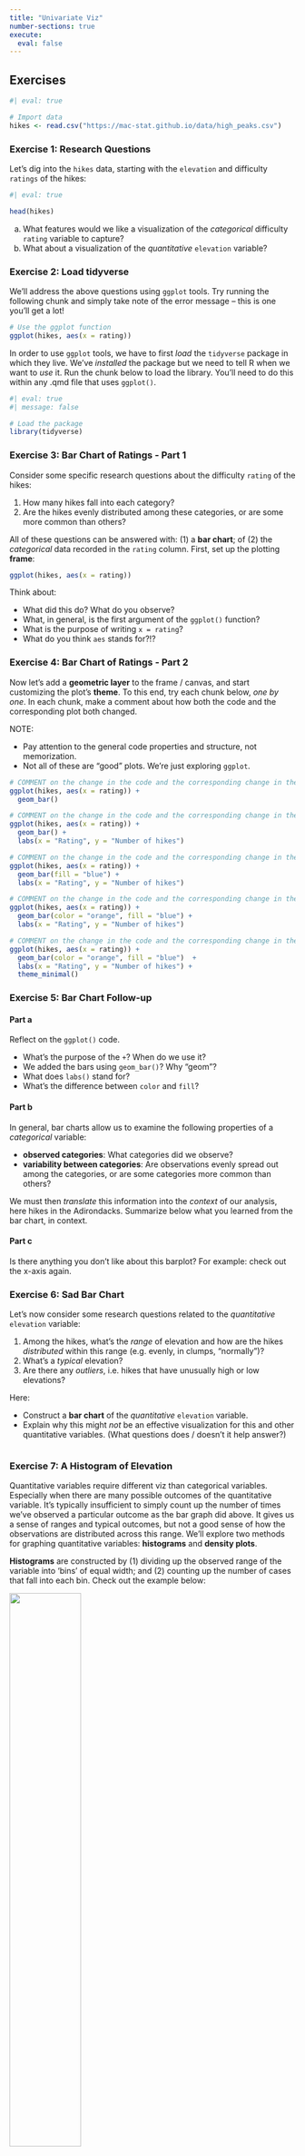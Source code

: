 ```yaml
---
title: "Univariate Viz"
number-sections: true
execute: 
  eval: false
---
```





## Exercises



```r
#| eval: true

# Import data
hikes <- read.csv("https://mac-stat.github.io/data/high_peaks.csv")
```


### Exercise 1: Research Questions {.unnumbered}

Let's dig into the `hikes` data, starting with the `elevation` and difficulty `ratings` of the hikes:

```r
#| eval: true

head(hikes)
```

a.  What features would we like a visualization of the *categorical* difficulty `rating` variable to capture?
b.  What about a visualization of the *quantitative* `elevation` variable?



### Exercise 2: Load tidyverse {.unnumbered}

We'll address the above questions using `ggplot` tools. Try running the following chunk and simply take note of the error message -- this is one you'll get a lot!

```r
# Use the ggplot function
ggplot(hikes, aes(x = rating))
```

In order to use `ggplot` tools, we have to first *load* the `tidyverse` package in which they live. We've *installed* the package but we need to tell R when we want to *use* it. Run the chunk below to load the library. You'll need to do this within any .qmd file that uses `ggplot()`.

```r
#| eval: true
#| message: false

# Load the package
library(tidyverse)
```



### Exercise 3: Bar Chart of Ratings - Part 1 {.unnumbered}

Consider some specific research questions about the difficulty `rating` of the hikes:

1. How many hikes fall into each category?
2. Are the hikes evenly distributed among these categories, or are some more common than others?

All of these questions can be answered with: (1) a **bar chart**; of (2) the *categorical* data recorded in the `rating` column. First, set up the plotting **frame**:

```r
ggplot(hikes, aes(x = rating))
```

Think about:

-   What did this do? What do you observe?
-   What, in general, is the first argument of the `ggplot()` function?
-   What is the purpose of writing `x = rating`?
-   What do you think `aes` stands for?!?


### Exercise 4: Bar Chart of Ratings - Part 2 {.unnumbered}

Now let's add a **geometric layer** to the frame / canvas, and start customizing the plot's **theme**. To this end, try each chunk below, *one by one*. In each chunk, make a comment about how both the code and the corresponding plot both changed.

NOTE:

-   Pay attention to the general code properties and structure, not memorization.
-   Not all of these are "good" plots. We're just exploring `ggplot`.

```r
# COMMENT on the change in the code and the corresponding change in the plot
ggplot(hikes, aes(x = rating)) +
  geom_bar()
```

```r
# COMMENT on the change in the code and the corresponding change in the plot
ggplot(hikes, aes(x = rating)) +
  geom_bar() +
  labs(x = "Rating", y = "Number of hikes")
```

```r
# COMMENT on the change in the code and the corresponding change in the plot
ggplot(hikes, aes(x = rating)) +
  geom_bar(fill = "blue") +
  labs(x = "Rating", y = "Number of hikes")
```

```r
# COMMENT on the change in the code and the corresponding change in the plot
ggplot(hikes, aes(x = rating)) +
  geom_bar(color = "orange", fill = "blue") +
  labs(x = "Rating", y = "Number of hikes")
```

```r
# COMMENT on the change in the code and the corresponding change in the plot
ggplot(hikes, aes(x = rating)) +
  geom_bar(color = "orange", fill = "blue")  +
  labs(x = "Rating", y = "Number of hikes") +
  theme_minimal()
```



### Exercise 5: Bar Chart Follow-up {.unnumbered}

#### Part a {.unnumbered}

Reflect on the `ggplot()` code.

-   What's the purpose of the `+`? When do we use it?
-   We added the bars using `geom_bar()`? Why "geom"?
-   What does `labs()` stand for?
-   What's the difference between `color` and `fill`?

#### Part b {.unnumbered}

In general, bar charts allow us to examine the following properties of a *categorical* variable:

-   **observed categories**: What categories did we observe?
-   **variability between categories**: Are observations evenly spread out among the categories, or are some categories more common than others?

We must then *translate* this information into the *context* of our analysis, here hikes in the Adirondacks. Summarize below what you learned from the bar chart, in context.

#### Part c {.unnumbered}

Is there anything you don't like about this barplot? For example: check out the x-axis again.



### Exercise 6: Sad Bar Chart {.unnumbered}

Let's now consider some research questions related to the *quantitative* `elevation` variable:

1. Among the hikes, what's the *range* of elevation and how are the hikes *distributed* within this range (e.g. evenly, in clumps, "normally")?
2. What's a *typical* elevation?
3. Are there any *outliers*, i.e. hikes that have unusually high or low elevations?

Here:

-   Construct a **bar chart** of the *quantitative* `elevation` variable.
-   Explain why this might *not* be an effective visualization for this and other quantitative variables. (What questions does / doesn't it help answer?)

```r
```



### Exercise 7: A Histogram of Elevation {.unnumbered}

Quantitative variables require different viz than categorical variables. Especially when there are many possible outcomes of the quantitative variable. It's typically insufficient to simply count up the number of times we've observed a particular outcome as the bar graph did above. It gives us a sense of ranges and typical outcomes, but not a good sense of how the observations are distributed across this range. We'll explore two methods for graphing quantitative variables: **histograms** and **density plots**.

**Histograms** are constructed by (1) dividing up the observed range of the variable into 'bins' of equal width; and (2) counting up the number of cases that fall into each bin. Check out the example below:

![](https://mac-stat.github.io/images/112/histogram_demo.png){width="50%"}

#### Part a {.unnumbered}

Let's dig into some details.

-   How many hikes have an elevation between 4500 and 4700 feet?
-   How many total hikes have an elevation of at least 5100 feet?

#### Part b {.unnumbered}

Now the bigger picture. In general, histograms allow us to examine the following properties of a *quantitative* variable:

-   **typical outcome:** Where’s the center of the data points? What's typical?
-   **variability & range:** How spread out are the outcomes? What are the max and min outcomes?
-   **shape:** How are values distributed along the observed range? Is the distribution symmetric, right-skewed, left-skewed, bi-modal, or uniform (flat)?
-   **outliers:** Are there any outliers, i.e. outcomes that are unusually large/small?

We must then *translate* this information into the *context* of our analysis, here hikes in the Adirondacks. Addressing each of the features in the above list, summarize below what you learned from the histogram, in context.



### Exercise 8: Building Histograms - Part 1 {.unnumbered}

2-MINUTE CHALLENGE: Thinking of the bar chart code, try to *intuit* what line you can tack on to the below frame of `elevation` to add a histogram layer. Don't forget a `+`. If it doesn't come to you within 2 minutes, *no problem* -- all will be revealed in the next exercise.

```r
ggplot(hikes, aes(x = elevation))
```


### Exercise 9: Building Histograms - Part 2 {.unnumbered}

Let's build some histograms. Try each chunk below, *one by one*. In each chunk, make a comment about how both the code and the corresponding plot both changed.

```r
# COMMENT on the change in the code and the corresponding change in the plot
ggplot(hikes, aes(x = elevation)) +
  geom_histogram()
```

```r
# COMMENT on the change in the code and the corresponding change in the plot
ggplot(hikes, aes(x = elevation)) +
  geom_histogram(color = "white") 
```

```r
# COMMENT on the change in the code and the corresponding change in the plot
ggplot(hikes, aes(x = elevation)) +
  geom_histogram(color = "white", fill = "blue") 
```

```r
# COMMENT on the change in the code and the corresponding change in the plot
ggplot(hikes, aes(x = elevation)) +
  geom_histogram(color = "white") +
  labs(x = "Elevation (feet)", y = "Number of hikes")
```

```r
# COMMENT on the change in the code and the corresponding change in the plot
ggplot(hikes, aes(x = elevation)) +
  geom_histogram(color = "white", binwidth = 1000) +
  labs(x = "Elevation (feet)", y = "Number of hikes")
```

```r
# COMMENT on the change in the code and the corresponding change in the plot
ggplot(hikes, aes(x = elevation)) +
  geom_histogram(color = "white", binwidth = 5) +
  labs(x = "Elevation (feet)", y = "Number of hikes")
```

```r
# COMMENT on the change in the code and the corresponding change in the plot
ggplot(hikes, aes(x = elevation)) +
  geom_histogram(color = "white", binwidth = 200) +
  labs(x = "Elevation (feet)", y = "Number of hikes")
```


### Exercise 10: Histogram Follow-up {.unnumbered}

-   What function added the histogram layer / geometry?
-   What's the difference between `color` and `fill`?
-   Why does adding `color = "white"` improve the visualization?
-   What did `binwidth` do?
-   Why does the histogram become ineffective if the `binwidth` is too big (e.g. 1000 feet)?
-   Why does the histogram become ineffective if the `binwidth` is too small (e.g. 5 feet)?


### Exercise 11: Density Plots {.unnumbered}

**Density plots** are essentially smooth versions of the histogram. Instead of sorting observations into discrete bins, the "density" of observations is calculated across the entire range of outcomes. The greater the number of observations, the greater the density! The density is then scaled so that the area under the density curve **always equals 1** and the area under any fraction of the curve represents the fraction of cases that lie in that range.

Check out a density plot of elevation. Notice that the y-axis (density) has no contextual interpretation -- it's a relative measure. The *higher* the density, the more *common* are elevations in that range.

```r
ggplot(hikes, aes(x = elevation)) +
  geom_density()
```

**Questions**

-   INTUITION CHECK: Before tweaking the code and thinking back to `geom_bar()` and `geom_histogram()`, how do you *anticipate* the following code will change the plot?

    -   `geom_density(color = "blue")`
    -   `geom_density(fill = "orange")`

-   TRY IT! Test out those lines in the chunk below. Was your intuition correct?

```r
```

-   Examine the density plot. How does it compare to the histogram? What does it tell you about the *typical* elevation, *variability / range* in elevations, and *shape* of the distribution of *elevations* within this range?



### Exercise 12: Density Plots vs Histograms {.unnumbered}

The histogram and density plot both allow us to visualize the behavior of a quantitative variable: typical outcome, variability / range, shape, and outliers. What are the pros/cons of each? What do you like/not like about each?


### Exercise 13: Code = communication {.unnumbered}

We *obviously* won't be done until we talk about communication. All code above has a similar *general* structure (where the details can change):

```r
#| eval: false

ggplot(___, aes(x = ___)) + 
  geom___(color = "___", fill = "___") + 
  labs(x = "___", y = "___")
```

-   Though not *necessary* to the code working, it's common, good practice to *indent* or *tab* the lines of code after the first line (counterexample below). Why?

```r
# YUCK
ggplot(hikes, aes(x = elevation)) +
geom_histogram(color = "white", binwidth = 200) +
labs(x = "Elevation (feet)", y = "Number of hikes")
```

-   Though not *necessary* to the code working, it's common, good practice to put a *line break* after each `+` (counterexample below). Why?

```r
# YUCK 
ggplot(hikes, aes(x = elevation)) + geom_histogram(color = "white", binwidth = 200) + labs(x = "Elevation (feet)", y = "Number of hikes")
```


### Exercise 14: Practice {.unnumbered}

#### Part a {.unnumbered}

Practice your viz skills to learn about some of the variables in one of the following datasets from the previous class:

```r
# Data on students in this class
survey <- read.csv("https://hash-mac.github.io/stat112site-s25/data/survey.csv")

# World Cup data
world_cup <- read.csv("https://raw.githubusercontent.com/rfordatascience/tidytuesday/master/data/2022/2022-11-29/worldcups.csv")
```

#### Part b {.unnumbered}

Check out the [RStudio Data Visualization cheat sheet](https://raw.githubusercontent.com/rstudio/cheatsheets/main/data-visualization.pdf) to learn more features of `ggplot`.

::: {.callout-warning title="Check → Commit → Push"}
When done, don't forgot to click **Render Book** and check the resulting HTML files. If happy, jump to GitHub Desktop and commit the changes with the message **Finish uni viz** and push to GitHub.  Wait few seconds, then visit your portfolio website and make sure the changes are there.
:::

## Solutions

<details>

<summary>Click for Solutions</summary>

### Exercise 1: Research Questions {.unnumbered}

a.  For example: how many hikes are there in each category? are any categories more common than others?
b.  For example: What's a typical elevation? What's the range in elevations?



### Exercise 3: Bar Chart of Ratings - Part 1 {.unnumbered}

```r
#| eval: true

ggplot(hikes, aes(x = rating))
```

-   just a blank canvas
-   name of the dataset
-   indicate which variable to plot on x-axis
-   `aes`thetics



### Exercise 4: Bar Chart of Ratings - Part 2 {.unnumbered}

```r
#| eval: true

# Add a bar plot LAYER
ggplot(hikes, aes(x = rating)) +
  geom_bar()

# Add meaningful axis labels
ggplot(hikes, aes(x = rating)) +
  geom_bar() +
  labs(x = "Rating", y = "Number of hikes")

# FILL the bars with blue
ggplot(hikes, aes(x = rating)) +
  geom_bar(fill = "blue") +
  labs(x = "Rating", y = "Number of hikes")

# COLOR the outline of the bars in orange
ggplot(hikes, aes(x = rating)) +
  geom_bar(color = "orange", fill = "blue") +
  labs(x = "Rating", y = "Number of hikes")

# Change the theme to a white background
ggplot(hikes, aes(x = rating)) +
  geom_bar(color = "orange", fill = "blue")  +
  labs(x = "Rating", y = "Number of hikes") + 
  theme_minimal()
```


### Exercise 5: Bar Chart Follow-up {.unnumbered}

#### Part a {.unnumbered}

-   To indicate we're still adding layers to / modifying our plot.
-   Bars are the `geom`etric elements we're adding in this layer.
-   labels
-   `fill` fills in the bars. `color` outlines the bars.

#### Part b {.unnumbered}

Most hikes are moderate, the fewest number are difficult.

#### Part c {.unnumbered}

I don't like that the categories are alphabetical, not in order of difficulty level.



### Exercise 6: Sad Bar Chart {.unnumbered}

There are too many different outcomes of elevation.

```r
#| eval: true

ggplot(hikes, aes(x = elevation)) + 
  geom_bar()
```



### Exercise 7: A Histogram of Elevation {.unnumbered}

#### Part a {.unnumbered}

-   6
-   1 + 1 = 2

#### Part b {.unnumbered}

Elevations range from roughly 3700 to 5500 feet. Elevations vary from hike to hike relatively *normally* (with a bell shape) around a typical elevation of roughly 4500 feet.



### Exercise 9: Building Histograms - Part 2 {.unnumbered}

```r
#| eval: true

# Add a histogram layer
ggplot(hikes, aes(x = elevation)) +
  geom_histogram()

# Outline the bars in white
ggplot(hikes, aes(x = elevation)) +
  geom_histogram(color = "white") 

# Fill the bars in blue
ggplot(hikes, aes(x = elevation)) +
  geom_histogram(color = "white", fill = "blue") 

# Add axis labels
ggplot(hikes, aes(x = elevation)) +
  geom_histogram(color = "white") +
  labs(x = "Elevation (feet)", y = "Number of hikes")

# Change the width of the bins to 1000 feet
ggplot(hikes, aes(x = elevation)) +
  geom_histogram(color = "white", binwidth = 1000) +
  labs(x = "Elevation (feet)", y = "Number of hikes")

# Change the width of the bins to 5 feet
ggplot(hikes, aes(x = elevation)) +
  geom_histogram(color = "white", binwidth = 5) +
  labs(x = "Elevation (feet)", y = "Number of hikes")

# Change the width of the bins to 200 feet
ggplot(hikes, aes(x = elevation)) +
  geom_histogram(color = "white", binwidth = 200) +
  labs(x = "Elevation (feet)", y = "Number of hikes")
```


### Exercise 10: Histogram Follow-up {.unnumbered}

-   `geom_histogram()`
-   `color` outlined the bars and `fill` filled them
-   easier to distinguish between the bars
-   changed the bin width
-   we lump too many hikes together and lose track of the nuances
-   we don't lump enough hikes together and lose track of the bigger picture trends


### Exercise 11: Density plots {.unnumbered}

```r
#| eval: true

ggplot(hikes, aes(x = elevation)) +
 geom_density(color = "blue", fill = "orange")
```


### Exercise 13: Code = Communication {.unnumbered}

-   Clarifies that the subsequent lines are a continuation of the first. That is, we're not done with the plot yet. These lines are all part of the same idea.
-   This is like a run-on sentence. It's tough to track the distinct steps that go into building the plot.


</details>



